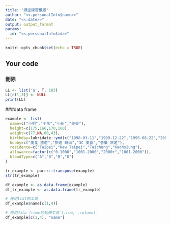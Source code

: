 ```yaml
---
title: "課堂練習模版"
author: "<<.personalInfo$name>>"
date: "<<.date>>"
output: output_format
params:
  id: "<<.personalInfo$id>>"
---
```


```r
knitr::opts_chunk$set(echo = TRUE)
```

## Your code
### 刪除
```r
LL <- list('a', T, 183)
LL[c(1,3)] <- NULL 
print(LL) 
```

###data frame
```r
example <- list(
  name=c("小明","小花","小新","美美"),
  height=c(175,166,170,160),
  weight=c(77,NA,60,43),
  birthday=lubridate::ymd(c("1998-03-11","1999-12-22","1995-08-22","2001-10-10")),
  hobby=c("美食 旅遊","旅遊 時尚","3C 美食","音樂 旅遊"),
  residence=c("Taipei","New Taipei","Taichung","Kaohsiung"),
  allowance=factor(c("0-1000","1001-2000","2000+","1001-2000")),
  bloodType=c("A","B","B","O")
)

tr_example <- purrr::transpose(example)
str(tr_example)

df_example <- as.data.frame(example)
df_tr_example <- as.data.frame(tr_example)
```

```r
# 使用list的工具
df_example$name[c(1,4)]

# 使用data frame的延伸工具`[.row, .column]`
df_example[c(1,4), "name"]

```

